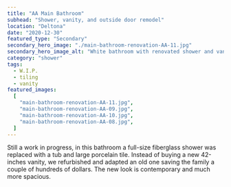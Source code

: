 ```yaml
---
title: "AA Main Bathroom"
subhead: "Shower, vanity, and outside door remodel"
location: "Deltona"
date: "2020-12-30"
featured_type: "Secondary"
secondary_hero_image: "./main-bathroom-renovation-AA-11.jpg"
secondary_hero_image_alt: "White bathroom with renovated shower and vanity"
category: "shower"
tags:
  - W.I.P.
  - tiling
  - vanity
featured_images:
  [
    "main-bathroom-renovation-AA-11.jpg",
    "main-bathroom-renovation-AA-09.jpg",
    "main-bathroom-renovation-AA-10.jpg",
    "main-bathroom-renovation-AA-08.jpg",
  ]
---
```


Still a work in progress, in this bathroom a full-size fiberglass shower was replaced with a tub and large porcelain tile. Instead of buying a new 42-inches vanity, we refurbished and adapted an old one saving the family a couple of hundreds of dollars. The new look is contemporary and much more spacious.
